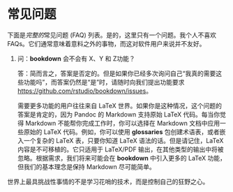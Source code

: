 # 常见问题

下面是*完整的*常见问题 (FAQ) 列表。是的，这里只有一个问题。我个人不喜欢 FAQs。它们通常意味着意料之外的事物，而这对软件用户来说并不友好。

1. 问：**bookdown** 会不会有 X、Y 和 Z功能？

    答：简而言之，答案是否定的。但是如果你已经多次询问自己“我真的需要这些功能吗”，而答案仍然是“是”时，请随时向我们提出功能要求 <https://github.com/rstudio/bookdown/issues>。

    需要更多功能的用户往往来自 LaTeX 世界。如果你是这种情况，这个问题的答案是肯定的，因为 Pandoc 的 Markdown 支持原始  LaTeX 代码。每当你觉得 Markdown 不能帮你完成工作时，你可以选择在 Markdown 文档中应用一些原始的 LaTeX 代码。例如，你可以使用 **glossaries** 包创建术语表，或者嵌入一个复杂的 LaTeX 表，只要你知道 LaTeX 语法的话。但是请记住，LaTeX 内容是不可移植的。它只适用于 LaTeX/PDF 输出，在其他类型的输出中将被忽略。根据需求，我们将来可能会在 **bookdown** 中引入更多的 LaTeX 功能，但我们的基本理念是保持 Markdown 尽可能简单。

世界上最具挑战性事情的不是学习花哨的技术，而是控制自己的狂野之心。
